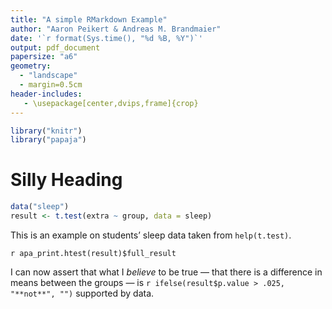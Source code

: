 ```yaml
---
title: "A simple RMarkdown Example"
author: "Aaron Peikert & Andreas M. Brandmaier"
date: '`r format(Sys.time(), "%d %B, %Y")`'
output: pdf_document
papersize: "a6"
geometry:
  - "landscape"
  - margin=0.5cm
header-includes:
   - \usepackage[center,dvips,frame]{crop}
---
```


```r
library("knitr")
library("papaja")
```

# Silly Heading

```r
data("sleep")
result <- t.test(extra ~ group, data = sleep)
```

This is an example on students' sleep data taken from `help(t.test)`.

`r apa_print.htest(result)$full_result`

I can now assert that what I *believe* to be true
--- that there is a difference in means between the groups ---
is `r ifelse(result$p.value > .025, "**not**", "")` supported by data.

